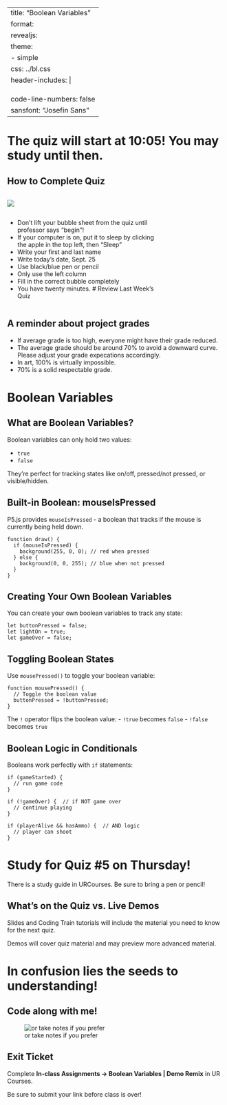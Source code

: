 
---
title: "Boolean Variables"
format:
  revealjs:
    theme: 
      - simple
    css: ../bl.css
    header-includes: |
      <link rel="preconnect" href="https://fonts.googleapis.com">
      <link rel="preconnect" href="https://fonts.gstatic.com" crossorigin>
      <link href="https://fonts.googleapis.com/css2?family=Josefin+Sans:ital,wght@0,100..700;1,100..700&display=swap" rel="stylesheet">
code-line-numbers: false
sansfont: "Josefin Sans"
---


# The quiz will start at 10:05! You may study until then. 


## How to Complete Quiz {.smaller}

::: {.column width="30%"}

![](https://brownbagteacher.com/wp-content/uploads/2020/02/BubbledScantron-1024x770.png)

:::

::: {.column width="70%"}

* Don't lift your bubble sheet from the quiz until professor says "begin"!
* If your computer is on, put it to sleep by clicking the apple in the top left, then "Sleep"
* Write your first and last name
* Write today's date, Sept. 25
* Use black/blue pen or pencil
* Only use the left column
* Fill in the correct bubble completely
* You have twenty minutes.
# Review Last Week's Quiz

:::

## A reminder about project grades

* If average grade is too high, everyone might have their grade reduced. 
* The average grade should be around 70% to avoid a downward curve. Please adjust your grade expecations accordingly. 
* In art, 100% is virtually impossible.
* 70% is a solid respectable grade. 

# Boolean Variables

## What are Boolean Variables?

Boolean variables can only hold two values:

- `true`
- `false`

They're perfect for tracking states like on/off, pressed/not pressed, or visible/hidden.

## Built-in Boolean: mouseIsPressed

P5.js provides `mouseIsPressed` - a boolean that tracks if the mouse is currently being held down.

``` .javascript
function draw() {
  if (mouseIsPressed) {
    background(255, 0, 0); // red when pressed
  } else {
    background(0, 0, 255); // blue when not pressed
  }
}
```

## Creating Your Own Boolean Variables

You can create your own boolean variables to track any state:

``` .javascript
let buttonPressed = false;
let lightOn = true;
let gameOver = false;
```

## Toggling Boolean States

Use `mousePressed()` to toggle your boolean variable:

``` .javascript
function mousePressed() {
  // Toggle the boolean value
  buttonPressed = !buttonPressed;
}
```

The `!` operator flips the boolean value:
- `!true` becomes `false`
- `!false` becomes `true`

## Boolean Logic in Conditionals

Booleans work perfectly with `if` statements:

``` .javascript
if (gameStarted) {
  // run game code
}

if (!gameOver) {  // if NOT game over
  // continue playing
}

if (playerAlive && hasAmmo) {  // AND logic
  // player can shoot
}
```


# Study for Quiz #5 on Thursday! <!--TODO-->

There is a study guide in URCourses. Be sure to bring a pen or pencil!


## What's on the Quiz vs. Live Demos

Slides and Coding Train tutorials will include the material you need to know for the next quiz.

Demos will cover quiz material and may preview more advanced material.


# In confusion lies the seeds to understanding!


## Code along with me! {.center}

![or take notes if you prefer](https://img.tpt.cloud/nextavenue/uploads/2021/09/bobrossestate-01.inside.1280x720.jpg)


## Exit Ticket

Complete **In-class Assignments -> Boolean Variables | Demo Remix** in UR Courses.

Be sure to submit your link before class is over! 


